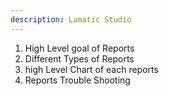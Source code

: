 ```yaml
---
description: Lamatic Studio
---
```


1. High Level goal of Reports
2. Different Types  of Reports
3. high Level Chart of each reports
4. Reports Trouble Shooting